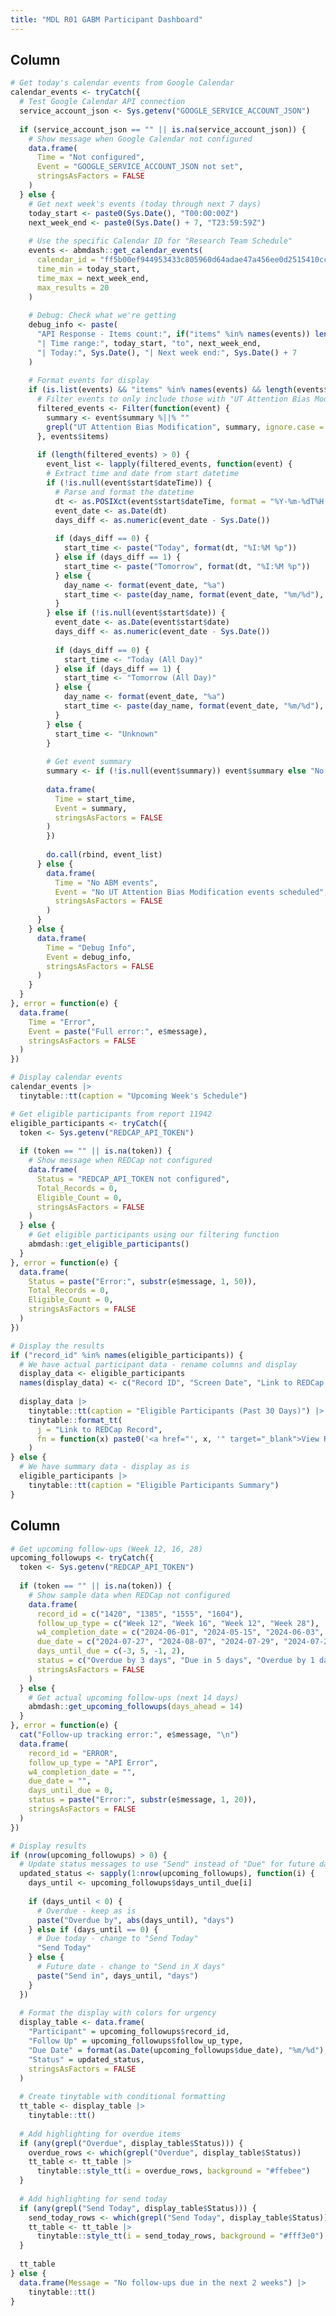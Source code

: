 ```yaml
---
title: "MDL R01 GABM Participant Dashboard"
---
```


## Column {width=50%}

::: {.card title="Upcoming Participant Schedule"}

```r
# Get today's calendar events from Google Calendar
calendar_events <- tryCatch({
  # Test Google Calendar API connection
  service_account_json <- Sys.getenv("GOOGLE_SERVICE_ACCOUNT_JSON")
  
  if (service_account_json == "" || is.na(service_account_json)) {
    # Show message when Google Calendar not configured
    data.frame(
      Time = "Not configured",
      Event = "GOOGLE_SERVICE_ACCOUNT_JSON not set",
      stringsAsFactors = FALSE
    )
  } else {
    # Get next week's events (today through next 7 days)
    today_start <- paste0(Sys.Date(), "T00:00:00Z")
    next_week_end <- paste0(Sys.Date() + 7, "T23:59:59Z")
    
    # Use the specific Calendar ID for "Research Team Schedule"
    events <- abmdash::get_calendar_events(
      calendar_id = "ff5b00ef944953433c805960d64adae47a456ee0d2515410cc648f65bafc2635@group.calendar.google.com",
      time_min = today_start,
      time_max = next_week_end,
      max_results = 20
    )
    
    # Debug: Check what we're getting
    debug_info <- paste(
      "API Response - Items count:", if("items" %in% names(events)) length(events$items) else "No items field",
      "| Time range:", today_start, "to", next_week_end,
      "| Today:", Sys.Date(), "| Next week end:", Sys.Date() + 7
    )
    
    # Format events for display
    if (is.list(events) && "items" %in% names(events) && length(events$items) > 0) {
      # Filter events to only include those with "UT Attention Bias Modification" in the title
      filtered_events <- Filter(function(event) {
        summary <- event$summary %||% ""
        grepl("UT Attention Bias Modification", summary, ignore.case = TRUE)
      }, events$items)
      
      if (length(filtered_events) > 0) {
        event_list <- lapply(filtered_events, function(event) {
        # Extract time and date from start datetime
        if (!is.null(event$start$dateTime)) {
          # Parse and format the datetime
          dt <- as.POSIXct(event$start$dateTime, format = "%Y-%m-%dT%H:%M:%S", tz = "UTC")
          event_date <- as.Date(dt)
          days_diff <- as.numeric(event_date - Sys.Date())
          
          if (days_diff == 0) {
            start_time <- paste("Today", format(dt, "%I:%M %p"))
          } else if (days_diff == 1) {
            start_time <- paste("Tomorrow", format(dt, "%I:%M %p"))
          } else {
            day_name <- format(event_date, "%a")
            start_time <- paste(day_name, format(event_date, "%m/%d"), format(dt, "%I:%M %p"))
          }
        } else if (!is.null(event$start$date)) {
          event_date <- as.Date(event$start$date)
          days_diff <- as.numeric(event_date - Sys.Date())
          
          if (days_diff == 0) {
            start_time <- "Today (All Day)"
          } else if (days_diff == 1) {
            start_time <- "Tomorrow (All Day)"
          } else {
            day_name <- format(event_date, "%a")
            start_time <- paste(day_name, format(event_date, "%m/%d"), "(All Day)")
          }
        } else {
          start_time <- "Unknown"
        }
        
        # Get event summary
        summary <- if (!is.null(event$summary)) event$summary else "No title"
        
        data.frame(
          Time = start_time,
          Event = summary,
          stringsAsFactors = FALSE
        )
        })
        
        do.call(rbind, event_list)
      } else {
        data.frame(
          Time = "No ABM events",
          Event = "No UT Attention Bias Modification events scheduled",
          stringsAsFactors = FALSE
        )
      }
    } else {
      data.frame(
        Time = "Debug Info",
        Event = debug_info,
        stringsAsFactors = FALSE
      )
    }
  }
}, error = function(e) {
  data.frame(
    Time = "Error",
    Event = paste("Full error:", e$message),
    stringsAsFactors = FALSE
  )
})

# Display calendar events
calendar_events |>
  tinytable::tt(caption = "Upcoming Week's Schedule")
```

:::

::: {.card title="Recent Eligible Participants (Check if Scheduled)"}

```r
# Get eligible participants from report 11942
eligible_participants <- tryCatch({
  token <- Sys.getenv("REDCAP_API_TOKEN")
  
  if (token == "" || is.na(token)) {
    # Show message when REDCap not configured
    data.frame(
      Status = "REDCAP_API_TOKEN not configured",
      Total_Records = 0,
      Eligible_Count = 0,
      stringsAsFactors = FALSE
    )
  } else {
    # Get eligible participants using our filtering function
    abmdash::get_eligible_participants()
  }
}, error = function(e) {
  data.frame(
    Status = paste("Error:", substr(e$message, 1, 50)),
    Total_Records = 0,
    Eligible_Count = 0,
    stringsAsFactors = FALSE
  )
})

# Display the results
if ("record_id" %in% names(eligible_participants)) {
  # We have actual participant data - rename columns and display
  display_data <- eligible_participants
  names(display_data) <- c("Record ID", "Screen Date", "Link to REDCap Record")
  
  display_data |>
    tinytable::tt(caption = "Eligible Participants (Past 30 Days)") |>
    tinytable::format_tt(
      j = "Link to REDCap Record",
      fn = function(x) paste0('<a href="', x, '" target="_blank">View Record</a>')
    )
} else {
  # We have summary data - display as is
  eligible_participants |>
    tinytable::tt(caption = "Eligible Participants Summary")
}
```

:::

## Column {width=50%}

::: {.card title="Status of Follow-Up Surveys"}

```r
# Get upcoming follow-ups (Week 12, 16, 28)
upcoming_followups <- tryCatch({
  token <- Sys.getenv("REDCAP_API_TOKEN")
  
  if (token == "" || is.na(token)) {
    # Show sample data when REDCap not configured
    data.frame(
      record_id = c("1420", "1385", "1555", "1604"),
      follow_up_type = c("Week 12", "Week 16", "Week 12", "Week 28"),
      w4_completion_date = c("2024-06-01", "2024-05-15", "2024-06-03", "2024-01-15"),
      due_date = c("2024-07-27", "2024-08-07", "2024-07-29", "2024-07-22"),
      days_until_due = c(-3, 5, -1, 2),
      status = c("Overdue by 3 days", "Due in 5 days", "Overdue by 1 day", "Due in 2 days"),
      stringsAsFactors = FALSE
    )
  } else {
    # Get actual upcoming follow-ups (next 14 days)
    abmdash::get_upcoming_followups(days_ahead = 14)
  }
}, error = function(e) {
  cat("Follow-up tracking error:", e$message, "\n")
  data.frame(
    record_id = "ERROR",
    follow_up_type = "API Error",
    w4_completion_date = "",
    due_date = "",
    days_until_due = 0,
    status = paste("Error:", substr(e$message, 1, 20)),
    stringsAsFactors = FALSE
  )
})

# Display results
if (nrow(upcoming_followups) > 0) {
  # Update status messages to use "Send" instead of "Due" for future dates
  updated_status <- sapply(1:nrow(upcoming_followups), function(i) {
    days_until <- upcoming_followups$days_until_due[i]
    
    if (days_until < 0) {
      # Overdue - keep as is
      paste("Overdue by", abs(days_until), "days")
    } else if (days_until == 0) {
      # Due today - change to "Send Today"
      "Send Today"
    } else {
      # Future date - change to "Send in X days"
      paste("Send in", days_until, "days")
    }
  })
  
  # Format the display with colors for urgency
  display_table <- data.frame(
    "Participant" = upcoming_followups$record_id,
    "Follow Up" = upcoming_followups$follow_up_type,
    "Due Date" = format(as.Date(upcoming_followups$due_date), "%m/%d"),
    "Status" = updated_status,
    stringsAsFactors = FALSE
  )
  
  # Create tinytable with conditional formatting
  tt_table <- display_table |>
    tinytable::tt()
  
  # Add highlighting for overdue items
  if (any(grepl("Overdue", display_table$Status))) {
    overdue_rows <- which(grepl("Overdue", display_table$Status))
    tt_table <- tt_table |>
      tinytable::style_tt(i = overdue_rows, background = "#ffebee")
  }
  
  # Add highlighting for send today
  if (any(grepl("Send Today", display_table$Status))) {
    send_today_rows <- which(grepl("Send Today", display_table$Status))
    tt_table <- tt_table |>
      tinytable::style_tt(i = send_today_rows, background = "#fff3e0")
  }
  
  tt_table
} else {
  data.frame(Message = "No follow-ups due in the next 2 weeks") |> 
    tinytable::tt()
}
```
:::
